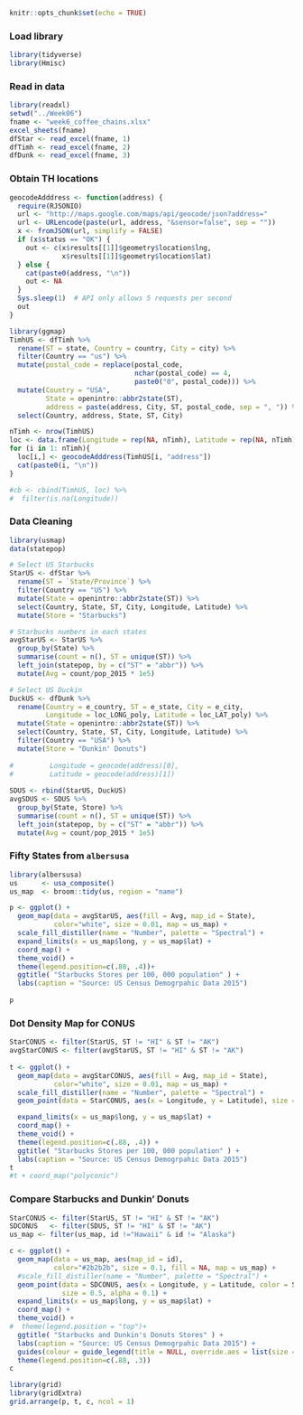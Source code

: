 
```r
knitr::opts_chunk$set(echo = TRUE)
```

### Load library  
```r
library(tidyverse)
library(Hmisc)
```

### Read in data  
```r
library(readxl)
setwd("../Week06")
fname <- "week6_coffee_chains.xlsx"
excel_sheets(fname)
dfStar <- read_excel(fname, 1)
dfTimh <- read_excel(fname, 2)
dfDunk <- read_excel(fname, 3)
```

### Obtain TH locations
```r

geocodeAdddress <- function(address) {
  require(RJSONIO)
  url <- "http://maps.google.com/maps/api/geocode/json?address="
  url <- URLencode(paste(url, address, "&sensor=false", sep = ""))
  x <- fromJSON(url, simplify = FALSE)
  if (x$status == "OK") {
    out <- c(x$results[[1]]$geometry$location$lng,
             x$results[[1]]$geometry$location$lat)
  } else {
    cat(paste0(address, "\n"))
    out <- NA
  }
  Sys.sleep(1)  # API only allows 5 requests per second
  out
}

library(ggmap)
TimhUS <- dfTimh %>% 
  rename(ST = state, Country = country, City = city) %>%
  filter(Country == "us") %>% 
  mutate(postal_code = replace(postal_code, 
                               nchar(postal_code) == 4, 
                               paste0("0", postal_code))) %>% 
  mutate(Country = "USA",
         State = openintro::abbr2state(ST),
         address = paste(address, City, ST, postal_code, sep = ", ")) %>% 
  select(Country, address, State, ST, City)

nTimh <- nrow(TimhUS)
loc <- data.frame(Longitude = rep(NA, nTimh), Latitude = rep(NA, nTimh))
for (i in 1: nTimh){
  loc[i,] <- geocodeAdddress(TimhUS[i, "address"])
  cat(paste0(i, "\n"))
}

#cb <- cbind(TimhUS, loc) %>% 
#  filter(is.na(Longitude))
```

### Data Cleaning
```r
library(usmap)
data(statepop)

# Select US Starbucks  
StarUS <- dfStar %>% 
  rename(ST = `State/Province`) %>%
  filter(Country == "US") %>% 
  mutate(State = openintro::abbr2state(ST)) %>% 
  select(Country, State, ST, City, Longitude, Latitude) %>% 
  mutate(Store = "Starbucks")

# Starbucks numbers in each states  
avgStarUS <- StarUS %>% 
  group_by(State) %>% 
  summarise(count = n(), ST = unique(ST)) %>% 
  left_join(statepop, by = c("ST" = "abbr")) %>% 
  mutate(Avg = count/pop_2015 * 1e5) 

# Select US Duckin  
DuckUS <- dfDunk %>% 
  rename(Country = e_country, ST = e_state, City = e_city,
         Longitude = loc_LONG_poly, Latitude = loc_LAT_poly) %>% 
  mutate(State = openintro::abbr2state(ST)) %>% 
  select(Country, State, ST, City, Longitude, Latitude) %>% 
  filter(Country == "USA") %>% 
  mutate(Store = "Dunkin' Donuts")
         
#         Longitude = geocode(address)[0],
#         Latitude = geocode(address)[1])
  
SDUS <- rbind(StarUS, DuckUS)
avgSDUS <- SDUS %>% 
  group_by(State, Store) %>% 
  summarise(count = n(), ST = unique(ST)) %>% 
  left_join(statepop, by = c("ST" = "abbr")) %>% 
  mutate(Avg = count/pop_2015 * 1e5)
```

### Fifty States from `albersusa`
```r
library(albersusa)
us      <- usa_composite()
us_map  <- broom::tidy(us, region = "name")

p <- ggplot() +
  geom_map(data = avgStarUS, aes(fill = Avg, map_id = State),
           color="white", size = 0.01, map = us_map) + 
  scale_fill_distiller(name = "Number", palette = "Spectral") +
  expand_limits(x = us_map$long, y = us_map$lat) +
  coord_map() +
  theme_void() +
  theme(legend.position=c(.88, .4))+
  ggtitle( "Starbucks Stores per 100, 000 population" ) +
  labs(caption = "Source: US Census Demogrpahic Data 2015")
  
p
```

### Dot Density Map for CONUS
```r
StarCONUS <- filter(StarUS, ST != "HI" & ST != "AK")
avgStarCONUS <- filter(avgStarUS, ST != "HI" & ST != "AK")
 
t <- ggplot() +
  geom_map(data = avgStarCONUS, aes(fill = Avg, map_id = State),
           color="white", size = 0.01, map = us_map) + 
  scale_fill_distiller(name = "Number", palette = "Spectral") +
  geom_point(data = StarCONUS, aes(x = Longitude, y = Latitude), size = 0.04, alpha = 0.1) +

  expand_limits(x = us_map$long, y = us_map$lat) +
  coord_map() +
  theme_void() +
  theme(legend.position=c(.88, .4)) +
  ggtitle( "Starbucks Stores per 100, 000 population" ) +
  labs(caption = "Source: US Census Demogrpahic Data 2015")
t
#t + coord_map("polyconic")
```

### Compare Starbucks and Dunkin' Donuts
```r
StarCONUS <- filter(StarUS, ST != "HI" & ST != "AK")
SDCONUS   <- filter(SDUS, ST != "HI" & ST != "AK")
us_map <- filter(us_map, id !="Hawaii" & id != "Alaska") 

c <- ggplot() +
  geom_map(data = us_map, aes(map_id = id),
           color="#2b2b2b", size = 0.1, fill = NA, map = us_map) + 
  #scale_fill_distiller(name = "Number", palette = "Spectral") +
  geom_point(data = SDCONUS, aes(x = Longitude, y = Latitude, color = Store), 
             size = 0.5, alpha = 0.1) +
  expand_limits(x = us_map$long, y = us_map$lat) +
  coord_map() +
  theme_void() +
#  theme(legend.position = "top")+
  ggtitle( "Starbucks and Dunkin's Donuts Stores" ) +
  labs(caption = "Source: US Census Demogrpahic Data 2015") +
  guides(colour = guide_legend(title = NULL, override.aes = list(size = 3 ))) +
  theme(legend.position=c(.88, .3)) 
c
```

```r
library(grid)
library(gridExtra)
grid.arrange(p, t, c, ncol = 1)
```


